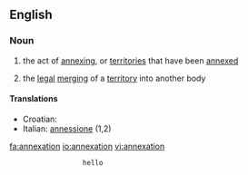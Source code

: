 ==English==

===Noun===
{{wikipedia}}
{{en-noun}}

# the act of [[annexing]], or [[territories]] that have been [[annexed]]
#{{law}} the [[legal]] [[merging]] of a [[territory]] into another body

====Translations====
{{top}}
*Croatian: {{t+|hr|aneksija|f}}
*Italian: [[annessione]] {{f}} (1,2)
{{mid}}

{{bottom}}

[[fa:annexation]]
[[io:annexation]]
[[vi:annexation]]
                   hello